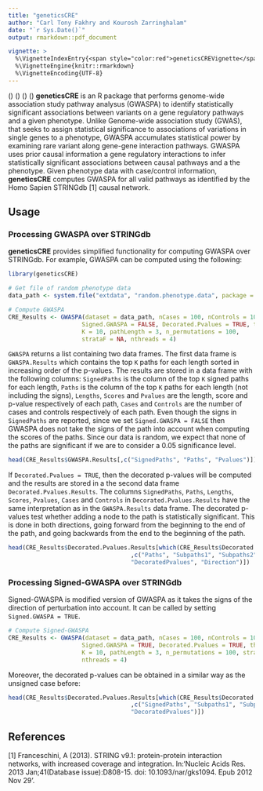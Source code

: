 ```yaml
---
title: "geneticsCRE"
author: "Carl Tony Fakhry and Kourosh Zarringhalam"
date: "`r Sys.Date()`"
output: rmarkdown::pdf_document

vignette: >
  %\VignetteIndexEntry{<span style="color:red">geneticsCREVignette</span>}
  %\VignetteEngine{knitr::rmarkdown}
  %\VignetteEncoding{UTF-8}
---
```


\(\indent\) \(\indent\) \(\indent\) \(\indent\) **geneticsCRE** is an R package that performs genome-wide association study pathway analysus (GWASPA) to identify statistically significant associations between variants on a gene regulatory pathways and a given phenotype. Unlike Genome-wide association study (GWAS), that seeks to assign statistical significance to associations of variations in single genes to a  phenotype, GWASPA accumulates statistical power by examining rare variant along gene-gene interaction pathways. GWASPA  uses prior causal information a gene regulatory interactions to infer statistically significant associations between causal pathways and a the phenotype. Given phenotype data with case/control information, **geneticsCRE** computes GWASPA for all valid pathways as identified by the Homo Sapien STRINGdb [1] causal network.

## Usage

### Processing GWASPA over STRINGdb
**geneticsCRE** provides simplified functionality for computing GWASPA over STRINGdb. For example, GWASPA can be computed using the following:

<!--
dat = read.table("/home/kolonel/Programs/GeneticsCRE/randomized_junk_data.txt", header = T)
dat = dat[sample(1:nrow(dat), 3000, replace = F),]
dat = dat[,c(1,sample(2:ncol(dat), 200, replace = F))]
names(dat) = c("symbols", paste("patient", 1:200, sep = ""))
write.table(dat, "/home/kolonel/Programs/geneticsCRE7/inst/extdata/random.phenotype.data", col.names = T, row.names = T)
-->

```R
library(geneticsCRE)

# Get file of random phenotype data
data_path <- system.file("extdata", "random.phenotype.data", package = "geneticsCRE")

# Compute GWASPA
CRE_Results <- GWASPA(dataset = data_path, nCases = 100, nControls = 100,
                     Signed.GWASPA = FALSE, Decorated.Pvalues = TRUE, threshold = 0.05,
                     K = 10, pathLength = 3, n_permutations = 100, 
                     strataF = NA, nthreads = 4)

```

`GWASPA` returns a list containing two data frames. The first data frame is `GWASPA.Results` which contains the top `K` paths for each length sorted in
increasing order of the p-values. The results are stored in a data
frame with the following columns: `SignedPaths` is the column of the top `K` signed paths for each length, `Paths` is the column of the top `K` paths for each length (not including the signs), `Lengths`, `Scores` and `Pvalues` are the length, score and p-value respectively of each path, `Cases` and `Controls` are the number of cases and controls respectively of each path. Even though the signs in `SignedPaths` are reported, since we set `Signed.GWASPA = FALSE` then GWASPA does not take the signs of the path into account when computing the scores of the paths. Since our data is random, we expect that none of the paths are significant if we are to consider a 0.05 significance level.

```R
head(CRE_Results$GWASPA.Results[,c("SignedPaths", "Paths", "Pvalues")])
```

If `Decorated.Pvalues = TRUE`, then the decorated p-values will be computed and the results are stored in a the second data frame `Decorated.Pvalues.Results`. The columns `SignedPaths`, `Paths`, `Lengths`, `Scores`, `Pvalues`, `Cases` and `Controls` in `Decorated.Pvalues.Results` have the same interpretation as in the `GWASPA.Results` data frame. The decorated p-values test whether adding a node to the path is statistically significant. This is done in both directions, going forward from the beginning to the end of the path, and going backwards from the end to the beginning of the path.

```R
head(CRE_Results$Decorated.Pvalues.Results[which(CRE_Results$Decorated.Pvalues$Lengths==3)
                                   ,c("Paths", "Subpaths1", "Subpaths2",
                                   "DecoratedPvalues", "Direction")])
```


### Processing Signed-GWASPA over STRINGdb

Signed-GWASPA is modified version of GWASPA as it takes the signs of the direction of perturbation into account. It can be called by setting `Signed.GWASPA = TRUE`.

```R
# Compute Signed-GWASPA
CRE_Results <- GWASPA(dataset = data_path, nCases = 100, nControls = 100,
                     Signed.GWASPA = TRUE, Decorated.Pvalues = TRUE, threshold = 0.05,
                     K = 10, pathLength = 3, n_permutations = 100, strataF = NA,
                     nthreads = 4)
```
Moreover, the decorated p-values can be obtained in a similar way as the unsigned case before:

```R
head(CRE_Results$Decorated.Pvalues.Results[which(CRE_Results$Decorated.Pvalues$Lengths==2)
                                   ,c("SignedPaths", "Subpaths1", "Subpaths2",
                                   "DecoratedPvalues")])
```

## References

[1] Franceschini, A (2013). STRING v9.1: protein-protein interaction networks, with increased coverage and integration. In:'Nucleic Acids Res. 2013 Jan;41(Database issue):D808-15. doi: 10.1093/nar/gks1094. Epub 2012 Nov 29'.
